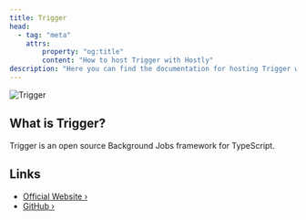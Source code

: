 ```yaml
---
title: Trigger
head:
  - tag: "meta"
    attrs:
        property: "og:title"
        content: "How to host Trigger with Hostly"
description: "Here you can find the documentation for hosting Trigger with Hostly."
---
```



<Badge text="One-click setup." variant="note" size="large" />

![Trigger](https://camo.githubusercontent.com/eab9fa8c4faf6ea7b868a38aea57abf375fc43233d257bc52314409f279ce541/68747470733a2f2f696d61676564656c69766572792e6e65742f3354627261666675445a34614566384b574f6d495f772f61343564316661322d306165382d346133392d343430392d6634663933346266616530302f7075626c6963)

## What is Trigger?

Trigger is an open source Background Jobs framework for TypeScript.

## Links

- [Official Website ›](https://trigger.dev)
- [GitHub ›](https://github.com/triggerdotdev/trigger.dev)

